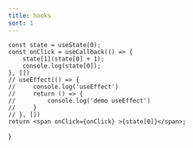 ```yaml
---
title: hooks
sort: 1
---
```




    const state = useState(0);
    const onClick = useCallback(() => {
        state[1](state[0] + 1);
        console.log(state[0]);
    }, [])
    // useEffect(() => {
    //     console.log('useEffect')
    //     return () => {
    //         console.log('demo useEffect')
    //     }
    // }, [])
    return <span onClick={onClick} >{state[0]}</span>;
}

<Demo />
